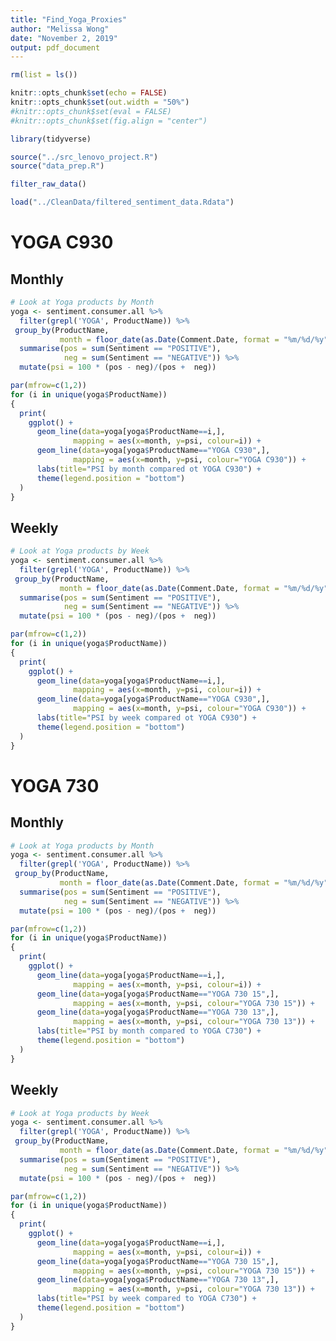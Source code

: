 ```yaml
---
title: "Find_Yoga_Proxies"
author: "Melissa Wong"
date: "November 2, 2019"
output: pdf_document
---
```


```r
rm(list = ls())

knitr::opts_chunk$set(echo = FALSE)
knitr::opts_chunk$set(out.width = "50%")
#knitr::opts_chunk$set(eval = FALSE)
#knitr::opts_chunk$set(fig.align = "center")

library(tidyverse)

source("../src_lenovo_project.R")
source("data_prep.R")
```

```r
filter_raw_data()

load("../CleanData/filtered_sentiment_data.Rdata")
```

# YOGA C930

## Monthly
```r
# Look at Yoga products by Month
yoga <- sentiment.consumer.all %>%
  filter(grepl('YOGA', ProductName)) %>%
 group_by(ProductName,
           month = floor_date(as.Date(Comment.Date, format = "%m/%d/%y"), unit = "month")) %>%
  summarise(pos = sum(Sentiment == "POSITIVE"),
            neg = sum(Sentiment == "NEGATIVE")) %>%
  mutate(psi = 100 * (pos - neg)/(pos +  neg))

par(mfrow=c(1,2))
for (i in unique(yoga$ProductName))
{
  print(
    ggplot() +
      geom_line(data=yoga[yoga$ProductName==i,],
              mapping = aes(x=month, y=psi, colour=i)) +
      geom_line(data=yoga[yoga$ProductName=="YOGA C930",],
              mapping = aes(x=month, y=psi, colour="YOGA C930")) +
      labs(title="PSI by month compared ot YOGA C930") +
      theme(legend.position = "bottom")
  )
}
```

## Weekly

```r
# Look at Yoga products by Week
yoga <- sentiment.consumer.all %>%
  filter(grepl('YOGA', ProductName)) %>%
 group_by(ProductName,
           month = floor_date(as.Date(Comment.Date, format = "%m/%d/%y"), unit = "week")) %>%
  summarise(pos = sum(Sentiment == "POSITIVE"),
            neg = sum(Sentiment == "NEGATIVE")) %>%
  mutate(psi = 100 * (pos - neg)/(pos +  neg))

par(mfrow=c(1,2))
for (i in unique(yoga$ProductName))
{
  print(
    ggplot() +
      geom_line(data=yoga[yoga$ProductName==i,],
              mapping = aes(x=month, y=psi, colour=i)) +
      geom_line(data=yoga[yoga$ProductName=="YOGA C930",],
              mapping = aes(x=month, y=psi, colour="YOGA C930")) +
      labs(title="PSI by week compared ot YOGA C930") +
      theme(legend.position = "bottom")
  )
}
```

# YOGA 730

## Monthly
```r
# Look at Yoga products by Month
yoga <- sentiment.consumer.all %>%
  filter(grepl('YOGA', ProductName)) %>%
 group_by(ProductName,
           month = floor_date(as.Date(Comment.Date, format = "%m/%d/%y"), unit = "month")) %>%
  summarise(pos = sum(Sentiment == "POSITIVE"),
            neg = sum(Sentiment == "NEGATIVE")) %>%
  mutate(psi = 100 * (pos - neg)/(pos +  neg))

par(mfrow=c(1,2))
for (i in unique(yoga$ProductName))
{
  print(
    ggplot() +
      geom_line(data=yoga[yoga$ProductName==i,],
              mapping = aes(x=month, y=psi, colour=i)) +
      geom_line(data=yoga[yoga$ProductName=="YOGA 730 15",],
              mapping = aes(x=month, y=psi, colour="YOGA 730 15")) +
      geom_line(data=yoga[yoga$ProductName=="YOGA 730 13",],
              mapping = aes(x=month, y=psi, colour="YOGA 730 13")) +
      labs(title="PSI by month compared to YOGA C730") +
      theme(legend.position = "bottom")
  )
}
```

## Weekly

```r
# Look at Yoga products by Week
yoga <- sentiment.consumer.all %>%
  filter(grepl('YOGA', ProductName)) %>%
 group_by(ProductName,
           month = floor_date(as.Date(Comment.Date, format = "%m/%d/%y"), unit = "week")) %>%
  summarise(pos = sum(Sentiment == "POSITIVE"),
            neg = sum(Sentiment == "NEGATIVE")) %>%
  mutate(psi = 100 * (pos - neg)/(pos +  neg))

par(mfrow=c(1,2))
for (i in unique(yoga$ProductName))
{
  print(
    ggplot() +
      geom_line(data=yoga[yoga$ProductName==i,],
              mapping = aes(x=month, y=psi, colour=i)) +
      geom_line(data=yoga[yoga$ProductName=="YOGA 730 15",],
              mapping = aes(x=month, y=psi, colour="YOGA 730 15")) +
      geom_line(data=yoga[yoga$ProductName=="YOGA 730 13",],
              mapping = aes(x=month, y=psi, colour="YOGA 730 13")) +
      labs(title="PSI by week compared to YOGA C730") +
      theme(legend.position = "bottom")
  )
}
```

